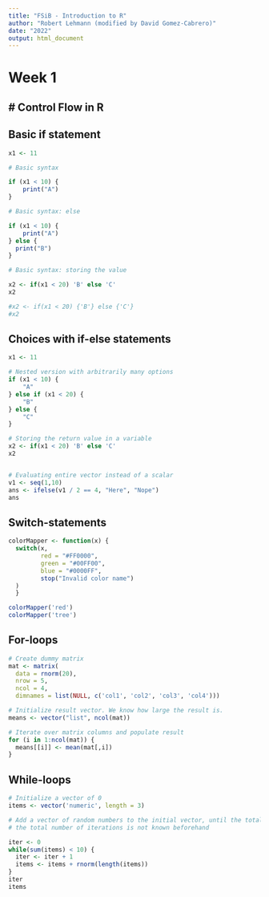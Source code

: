 ```yaml
---
title: "FSiB - Introduction to R"
author: "Robert Lehmann (modified by David Gomez-Cabrero)"
date: "2022"
output: html_document
---
```


# Week 1

## \# Control Flow in R

## Basic if statement

```r
x1 <- 11

# Basic syntax

if (x1 < 10) {
    print("A")
} 

# Basic syntax: else

if (x1 < 10) {
    print("A")
} else {
  print("B")
}

# Basic syntax: storing the value

x2 <- if(x1 < 20) 'B' else 'C'
x2

#x2 <- if(x1 < 20) {'B'} else {'C'}
#x2
```

## Choices with if-else statements

```r
x1 <- 11

# Nested version with arbitrarily many options
if (x1 < 10) {
    "A"
} else if (x1 < 20) {
    "B"
} else {
    "C"
}

# Storing the return value in a variable
x2 <- if(x1 < 20) 'B' else 'C'
x2


# Evaluating entire vector instead of a scalar
v1 <- seq(1,10)
ans <- ifelse(v1 / 2 == 4, "Here", "Nope")
ans
```

## Switch-statements

```r

colorMapper <- function(x) {
  switch(x,
         red = "#FF0000",
         green = "#00FF00",
         blue = "#0000FF",
         stop("Invalid color name")
  )
  }

colorMapper('red')
colorMapper('tree')

```

## For-loops

```r

# Create dummy matrix
mat <- matrix(
  data = rnorm(20), 
  nrow = 5, 
  ncol = 4,
  dimnames = list(NULL, c('col1', 'col2', 'col3', 'col4')))

# Initialize result vector. We know how large the result is.
means <- vector("list", ncol(mat))

# Iterate over matrix columns and populate result
for (i in 1:ncol(mat)) {
  means[[i]] <- mean(mat[,i])
}

```

## While-loops

```r

# Initialize a vector of 0
items <- vector('numeric', length = 3)

# Add a vector of random numbers to the initial vector, until the total sum is larger 10
# the total number of iterations is not known beforehand

iter <- 0
while(sum(items) < 10) {
  iter <- iter + 1
  items <- items + rnorm(length(items))
}
iter
items
```